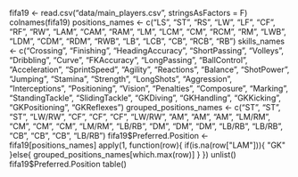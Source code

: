 fifa19 <- read.csv("data/main_players.csv", stringsAsFactors = F)
colnames(fifa19)
positions_names <- c("LS", "ST", "RS", "LW", "LF", "CF", "RF", "RW", "LAM", "CAM", "RAM", "LM", "LCM", "CM", "RCM", "RM", "LWB", "LDM", "CDM", "RDM", "RWB", "LB", "LCB", "CB", "RCB", "RB")
skills_names <- c("Crossing", "Finishing", "HeadingAccuracy", "ShortPassing", "Volleys", "Dribbling", "Curve", "FKAccuracy", "LongPassing", "BallControl", "Acceleration", "SprintSpeed", "Agility", "Reactions", "Balance", "ShotPower", "Jumping", "Stamina", "Strength", "LongShots", "Aggression", "Interceptions", "Positioning", "Vision", "Penalties", "Composure", "Marking", "StandingTackle", "SlidingTackle", "GKDiving", "GKHandling", "GKKicking", "GKPositioning", "GKReflexes")
grouped_positions_names <- c("ST", "ST", "ST", "LW/RW", "CF", "CF", "CF", "LW/RW", "AM", "AM", "AM", "LM/RM", "CM", "CM", "CM", "LM/RM", "LB/RB", "DM", "DM", "DM", "LB/RB", "LB/RB", "CB", "CB", "CB", "LB/RB")
fifa19$Preferred.Position <- fifa19[positions_names]
  apply(1, function(row){
    if(is.na(row["LAM"])){
      "GK"
    }else{
      grouped_positions_names[which.max(row)]
    }
  })  unlist()
fifa19$Preferred.Position  table()

